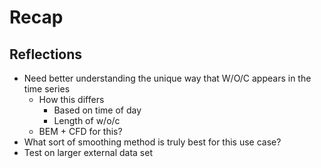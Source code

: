 # Recap 


## Reflections 
- Need better understanding the unique way that W/O/C appears in the time series
  - How this differs 
    - Based on time of day 
    - Length of w/o/c
  -  BEM + CFD for this?
- What sort of smoothing method is truly best for this use case?
- Test on larger external data set 

